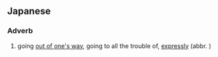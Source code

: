 ==Japanese==
{{ja-kanjitab|態}}

===Adverb===
{{ja-pos|adverb|わざわざ}}

# going [[out of one's way]], going to all the trouble of, [[expressly]] (abbr. {{l/ja|態々}})